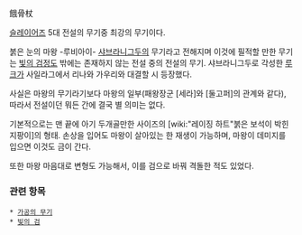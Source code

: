 餓骨杖

[[슬레이어즈]] 5대 전설의 무기중 최강의 무기이다.

붉은 눈의 마왕 -루비아이- [[샤브라니그두]]의 무기라고 전해지며 이것에 필적할 만한 무기는 [[빛의 검]]정도 밖에는 존재하지 않는 전설 중의 전설의 무기. 샤브라니그두로 각성한 [[루크]]가 사일라그에서 리나와 가우리와 대결할 시 등장했다. 

사실은 마왕의 무기라기보다 마왕의 일부(패왕장군 [세라]와 [둘고퍼]의 관계와 같다), 따라서 전설이던 뭐든 간에 결국 별 의미는 없다.

기본적으로는 맨 끝에 아기 두개골만한 사이즈의 [wiki:"레이징 하트"붉은 보석이 박힌 지팡이]의 형태. 손상을 입어도 마왕이 살아있는 한 재생이 가능하며, 마왕이 데미지를 입으면 이것도 금이 간다.

또한 마왕 마음대로 변형도 가능해서, 이를 검으로 바꿔 격돌한 적도 있었다.

=== 관련 항목 ===
 * [[가공의 무기]]
 * [[빛의 검]]
